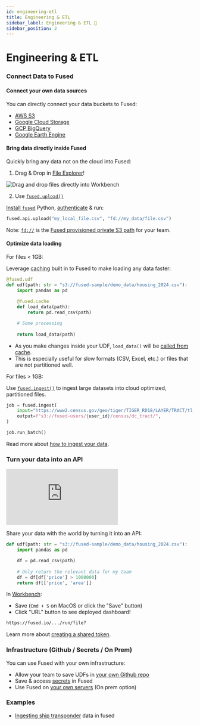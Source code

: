 ```yaml
---
id: engineering-etl
title: Engineering & ETL
sidebar_label: Engineering & ETL 👷
sidebar_position: 2
---
```


# Engineering & ETL


### Connect Data to Fused

#### Connect your own data sources

You can directly connect your data buckets to Fused:
- [AWS S3](/workbench/file-explorer/#amazon-s3)
- [Google Cloud Storage](/workbench/file-explorer/#google-cloud-storage-gcs)
- [GCP BigQuery](/tutorials/Geospatial%20with%20Fused/gee_bigquery/#bigquery)
- [Google Earth Engine](/tutorials/Geospatial%20with%20Fused/gee_bigquery/#google-earth-engine)

#### Bring data directly inside Fused

Quickly bring any data not on the cloud into Fused:

1. Drag & Drop in [File Explorer](/workbench/file-explorer/)!

![Drag and drop files directly into Workbench](/img/tutorials/drag_and_drop.gif)

2. Use [`fused.upload()`](/python-sdk/api-reference/api/#upload)

[Install `fused`](/python-sdk/#python-install) Python, [authenticate](/python-sdk/authentication/#authenticate) & run:

```python
fused.api.upload("my_local_file.csv", "fd://my_data/file.csv")
```

Note: [`fd://`](/core-concepts/content-management/file-system/#fd-s3-bucket) is the [Fused provisioned private S3 path](/core-concepts/content-management/file-system/#fd-s3-bucket) for your team.


#### Optimize data loading

For files < 1GB:

Leverage [caching](/core-concepts/cache/#caching-basics) built in to Fused to make loading any data faster:

```python
@fused.udf
def udf(path: str = "s3://fused-sample/demo_data/housing_2024.csv"):
    import pandas as pd
    
    @fused.cache
    def load_data(path):
        return pd.read_csv(path)

    # Some processing 
    
    return load_data(path)
```

- As you make changes inside your UDF, `load_data()` will be [called from cache](/core-concepts/cache/#caching-any-python-function-fusedcache).
- This is especially useful for slow formats (CSV, Excel, etc.) or files that are not partitioned well.

For files > 1GB:

Use [`fused.ingest()`](/python-sdk/top-level-functions/#fusedingest) to ingest large datasets into cloud optimized, partitioned files.

```python
job = fused.ingest(
    input="https://www2.census.gov/geo/tiger/TIGER_RD18/LAYER/TRACT/tl_rd22_11_tract.zip",
    output=f"s3://fused-users/{user_id}/census/dc_tract/",
)

job.run_batch()
```

Read more about [how to ingest your data](/core-concepts/data-ingestion/ingestion-your-data/). 


### Turn your data into an API

<iframe 
    style={{
        width: "100%",
        maxWidth: "800px", 
        aspectRatio: "16/9",
        height: "auto",
        margin: "0 auto",
        display: "block"
    }}
    src="https://www.youtube.com/embed/4R6b52KliTw" 
    title="YouTube video player" 
    frameBorder="0" 
    allow="accelerometer; autoplay; clipboard-write; encrypted-media; gyroscope; picture-in-picture; web-share" 
    referrerPolicy="strict-origin-when-cross-origin" 
    allowFullScreen>
</iframe>

Share your data with the world by turning it into an API:

```python
def udf(path: str = "s3://fused-sample/demo_data/housing_2024.csv"):
    import pandas as pd

    df = pd.read_csv(path)
    
    # Only return the relevant data for my team
    df = df[df['price'] > 1000000]
    return df[['price', 'area']]
```

In [Workbench](/workbench/):
- Save (`Cmd + S` on MacOS or click the "Save" button)
- Click "URL" button to see deployed dashboard!

```bash
https://fused.io/.../run/file?
```

Learn more about [creating a shared token](/core-concepts/run-udfs/run-small-udfs/#shared-token).


### Infrastructure (Github / Secrets / On Prem)

You can use Fused with your own infrastructure:
- Allow your team to save UDFs in [your own Github repo](/core-concepts/content-management/git/)
- Save & access [secrets](/workbench/preferences/#secrets-management) in Fused
- Use Fused on [your own servers](/core-concepts/onprem/) (On prem option)

### Examples

- [Ingesting ship transponder](/tutorials/Geospatial%20with%20Fused/use-cases/dark-vessel-detection/#3-ingesting-ais-data) data in fused
